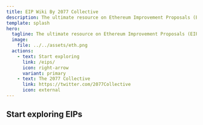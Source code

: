 ```yaml
---
title: EIP Wiki By 2077 Collective
description: The ultimate resource on Ethereum Improvement Proposals (EIPs) for research nerds.
template: splash
hero:
  tagline: The ultimate resource on Ethereum Improvement Proposals (EIPs) for research nerds.
  image:
    file: ../../assets/eth.png
  actions:
    - text: Start exploring
      link: /eips/
      icon: right-arrow
      variant: primary
    - text: The 2077 Collective
      link: https://twitter.com/2077Collective
      icon: external
---
```



## Start exploring EIPs

<CardGrid stagger>
	<LinkCard
        title="Protocol"
        description="Ethereum Improvement Proposals (EIPs) that require a change to Ethereum’s consensus layer (CL) and execution layer (EL). This includes proposals that modify or alter the Ethereum Virtual Machine (EVM), consensus protocol (Proof of Stake & Proof of Work), and Ethereum’s networking stack."
        href="/eips/protocol/consensus/"
    />
	<LinkCard 
        title="Infrastructure"
        description="Ethereum Improvement Proposals (EIPs) that touch Ethereum’s infrastructure layer. Mostly around JSON-RPC APIs, wallets, bridges/interoperability protocols, and staking node operators."
        href="/eips/infrastructure/bridges/"
    />
	<LinkCard
        title="Applications"
        description="Ethereum Improvement Proposals (EIPs) that touch Ethereum’s application layer. Often defined as a separate subcategory of EIPs: Ethereum Request for Comments (ERCs). Application-layer standards include standards to ensure interoperability between tokens, applications, and general proposals to improve the Ethereum development process."
        href="/eips/applications/aa/"
    />
	<LinkCard
        title="Layer 2"
        icon="open-book"
        description="Rollup Improvement Proposals (RIPs) proposed for adoption by Ethereum L2s and Ethereum L3s."
        href="/eips/layer2/rip/"
    />
</CardGrid>
